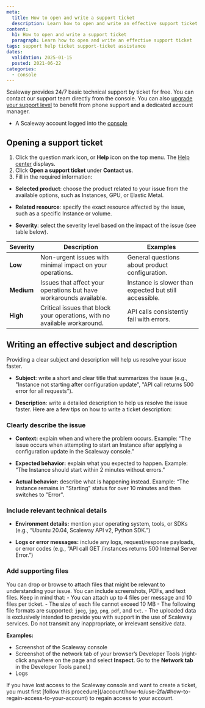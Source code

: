 ```yaml
---
meta:
  title: How to open and write a support ticket
  description: Learn how to open and write an effective support ticket
content:
  h1: How to open and write a support ticket
  paragraph: Learn how to open and write an effective support ticket
tags: support help ticket support-ticket assistance
dates:
  validation: 2025-01-15
  posted: 2021-06-22
categories:
  - console
---
```


Scaleway provides 24/7 basic technical support by ticket for free. You can contact our support team directly from the console. You can also [upgrade your support level](/account/how-to/configure-support-plans/) to benefit from phone support and a dedicated account manager.

<Macro id="requirements" />

- A Scaleway account logged into the [console](https://console.scaleway.com)

## Opening a support ticket

1. Click the question mark icon, or **Help** icon on the top menu. The [Help center](https://console.scaleway.com/support/tickets) displays.
2. Click **Open a support ticket** under **Contact us**.
3. Fill in the required information:

- **Selected product**: choose the product related to your issue from the available options, such as Instances, GPU, or Elastic Metal.

- **Related resource**: specify the exact resource affected by the issue, such as a specific Instance or volume.

- **Severity**: select the severity level based on the impact of the issue (see table below).


| **Severity** | **Description**                                                           | **Examples**                                           |
|--------------|---------------------------------------------------------------------------|--------------------------------------------------------|
| **Low**      | Non-urgent issues with minimal impact on your operations.                 | General questions about product configuration.         |
| **Medium**   | Issues that affect your operations but have workarounds available.        | Instance is slower than expected but still accessible. |
| **High**     | Critical issues that block your operations, with no available workaround. | API calls consistently fail with errors.               |


## Writing an effective subject and description

Providing a clear subject and description will help us resolve your issue faster.

- **Subject**: write a short and clear title that summarizes the issue (e.g., "Instance not starting after configuration update", "API call returns 500 error for all requests").

- **Description**: write a detailed description to help us resolve the issue faster. Here are a few tips on how to write a ticket description:

### Clearly describe the issue
- **Context:** explain when and where the problem occurs.
Example: “The issue occurs when attempting to start an Instance after applying a configuration update in the Scaleway console.”

- **Expected behavior:** explain what you expected to happen.
Example: “The Instance should start within 2 minutes without errors.”

- **Actual behavior:** describe what is happening instead.
Example: “The Instance remains in "Starting" status for over 10 minutes and then switches to "Error".

### Include relevant technical details

- **Environment details:** mention your operating system, tools, or SDKs (e.g., “Ubuntu 20.04, Scaleway API v2, Python SDK.”)

- **Logs or error messages:** include any logs, request/response payloads, or error codes (e.g., “API call GET /instances returns 500 Internal Server Error.”)

### Add supporting files

You can drop or browse to attach files that might be relevant to understanding your issue. You can include screenshots, PDFs, and text files.
  <Message type="important">
    Keep in mind that:
      - You can attach up to 4 files per message and 10 files per ticket.
      - The size of each file cannot exceed 10 MB
      - The following file formats are supported: `jpeg`, `jpg`, `png`, `pdf`, and `txt`.
      - The uploaded data is exclusively intended to provide you with support in the use of Scaleway services. Do not transmit any inappropriate, or irrelevant sensitive data.
  </Message>

**Examples:**
- Screenshot of the Scaleway console
- Screenshot of the network tab of your browser’s Developer Tools (right-click anywhere on the page and select **Inspect**. Go to the **Network tab** in the Developer Tools panel.)
- Logs

<Message type="important">
  If you have lost access to the Scaleway console and want to create a ticket, you must first [follow this procedure](/account/how-to/use-2fa/#how-to-regain-access-to-your-account) to regain access to your account.
</Message>